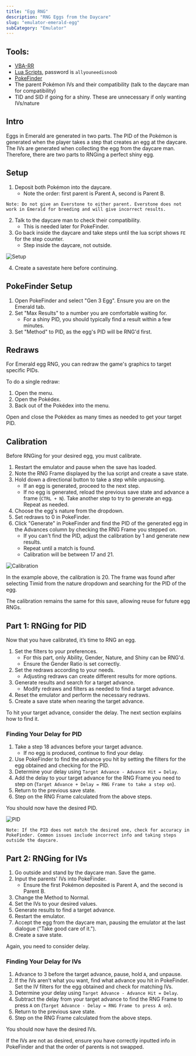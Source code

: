 ```yaml
---
title: "Egg RNG"
description: "RNG Eggs from the Daycare"
slug: "emulator-emerald-egg"
subCategory: "Emulator"
---
```


## Tools:

- [VBA-RR](https://code.google.com/archive/p/vba-rerecording/downloads)
- [Lua Scripts](https://pokerng.forumcommunity.net/?t=56443955&p=396434940), password is `allyouneedisnoob`
- [PokeFinder](https://github.com/Admiral-Fish/PokeFinder/releases)
- The parent Pokémon IVs and their compatibility (talk to the daycare man for compatibility)
- TID and SID if going for a shiny. These are unnecessary if only wanting IVs/nature

## Intro

Eggs in Emerald are generated in two parts. The PID of the Pokémon is generated when the player takes a step that creates an egg at the daycare. The IVs are generated when collecting the egg from the daycare man. Therefore, there are two parts to RNGing a perfect shiny egg.

## Setup

1. Deposit both Pokémon into the daycare.
   - Note the order: first parent is Parent A, second is Parent B.

```
Note: Do not give an Everstone to either parent. Everstone does not work in Emerald for breeding and will give incorrect results.
```

2. Talk to the daycare man to check their compatibility.
   - This is needed later for PokeFinder.
3. Go back inside the daycare and take steps until the lua script shows `FE` for the step counter.
   - Step inside the daycare, not outside.

![Setup](/images/Emerald/Egg/Setup.png)

4. Create a savestate here before continuing.

## PokeFinder Setup

1. Open PokeFinder and select "Gen 3 Egg". Ensure you are on the Emerald tab.
2. Set "Max Results" to a number you are comfortable waiting for.
   - For a shiny PID, you should typically find a result within a few minutes.
3. Set "Method" to PID, as the egg's PID will be RNG'd first.

## Redraws

For Emerald egg RNG, you can redraw the game's graphics to target specific PIDs.

To do a single redraw:

1. Open the menu.
2. Open the Pokédex.
3. Back out of the Pokédex into the menu.

Open and close the Pokédex as many times as needed to get your target PID.

## Calibration

Before RNGing for your desired egg, you must calibrate.

1. Restart the emulator and pause when the save has loaded.
2. Note the RNG Frame displayed by the lua script and create a save state.
3. Hold down a directional button to take a step while unpausing.
   - If an egg is generated, proceed to the next step.
   - If no egg is generated, reload the previous save state and advance a frame (`CTRL + N`). Take another step to try to generate an egg. Repeat as needed.
4. Choose the egg's nature from the dropdown.
5. Set redraws to 0 in PokeFinder.
6. Click "Generate" in PokeFinder and find the PID of the generated egg in the Advances column by checking the RNG Frame you stepped on.
   - If you can't find the PID, adjust the calibration by 1 and generate new results.
   - Repeat until a match is found.
   - Calibration will be between 17 and 21.

![Calibration](/images/Emerald/Egg/Calibration.png)

In the example above, the calibration is 20. The frame was found after selecting Timid from the nature dropdown and searching for the PID of the egg.

The calibration remains the same for this save, allowing reuse for future egg RNGs.

## Part 1: RNGing for PID

Now that you have calibrated, it’s time to RNG an egg.

1. Set the filters to your preferences.
   - For this part, only Ability, Gender, Nature, and Shiny can be RNG'd.
   - Ensure the Gender Ratio is set correctly.
2. Set the redraws according to your needs.
   - Adjusting redraws can create different results for more options.
3. Generate results and search for a target advance.
   - Modify redraws and filters as needed to find a target advance.
4. Reset the emulator and perform the necessary redraws.
5. Create a save state when nearing the target advance.

To hit your target advance, consider the delay. The next section explains how to find it.

### Finding Your Delay for PID

1. Take a step 18 advances before your target advance.
   - If no egg is produced, continue to find your delay.
2. Use PokeFinder to find the advance you hit by setting the filters for the egg obtained and checking for the PID.
3. Determine your delay using `Target Advance - Advance Hit = Delay`.
4. Add the delay to your target advance for the RNG Frame you need to step on (`Target Advance + Delay = RNG Frame to take a step on`).
5. Return to the previous save state.
6. Step on the RNG Frame calculated from the above steps.

You should now have the desired PID.

![PID](/images/Emerald/Egg/PID.png)

```
Note: If the PID does not match the desired one, check for accuracy in PokeFinder. Common issues include incorrect info and taking steps outside the daycare.
```

## Part 2: RNGing for IVs

1. Go outside and stand by the daycare man. Save the game.
2. Input the parents' IVs into PokeFinder.
   - Ensure the first Pokémon deposited is Parent A, and the second is Parent B.
3. Change the Method to Normal.
4. Set the IVs to your desired values.
5. Generate results to find a target advance.
6. Restart the emulator.
7. Accept the egg from the daycare man, pausing the emulator at the last dialogue ("Take good care of it.").
8. Create a save state.

Again, you need to consider delay.

### Finding Your Delay for IVs

1. Advance to 3 before the target advance, pause, hold `A`, and unpause.
2. If the IVs aren’t what you want, find what advance you hit in PokeFinder. Set the IV filters for the egg obtained and check for matching IVs.
3. Determine your delay using `Target Advance - Advance Hit = Delay`.
4. Subtract the delay from your target advance to find the RNG Frame to press `A` on (`Target Advance - Delay = RNG Frame to press A on`).
5. Return to the previous save state.
6. Step on the RNG Frame calculated from the above steps.

You should now have the desired IVs.

If the IVs are not as desired, ensure you have correctly inputted info in PokeFinder and that the order of parents is not swapped.
